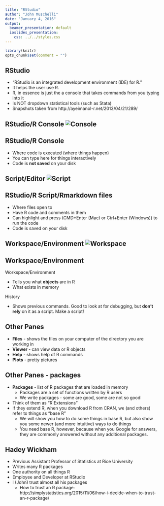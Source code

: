 ```yaml
---
title: "RStudio"
author: "John Muschelli"
date: "January 4, 2016"
output:
  beamer_presentation: default
  ioslides_presentation:
    css: ../../styles.css
---
```


```r
library(knitr)
opts_chunk$set(comment = "")
```

## RStudio

* "RStudio is an integrated development environment (IDE) for R."
* It helps the user use R.
* R, in essence is just the a console that takes commands from you typing into it
* Is NOT dropdown statistical tools (such as Stata)
* Snapshots taken from http://ayeimanol-r.net/2013/04/21/289/

## RStudio/R Console ![Console](r-rstudio-1-3-console.png)

## RStudio/R Console

* Where code is executed (where things happen)
* You can type here for things interactively
* Code is **not saved** on your disk


## Script/Editor ![Script](r-rstudio-1-3-script.png)

## RStudio/R Script/Rmarkdown files

* Where files open to
* Have R code and comments in them
* Can highlight and press (CMD+Enter (Mac) or Ctrl+Enter (Windows)) to run the code
* Code is saved on your disk

## Workspace/Environment ![Workspace](r-rstudio-1-ggplot-point-2.png)

## Workspace/Environment

Workspace/Environment

* Tells you what **objects** are in R
* What exists in memory

History

* Shows previous commands.  Good to look at for debugging, but **don't rely** on it as a script.  Make a script!

## Other Panes

* **Files** - shows the files on your computer of the directory you are working in
* **Viewer** - can view data or R objects
* **Help** - shows help of R commands
* **Plots** - pretty pictures


## Other Panes - packages

* **Packages** - list of R packages that are loaded in memory
    * Packages are a set of functions written by R users
    * We write packages - some are good, some are not so good
* Think of them as "R Extensions"
* If they extend R, when you download R from CRAN, we (and others) refer to things as "base R"
    * We will show you how to do some things in base R, but also show you some newer (and more intuitive) ways to do things
    * You need base R, however, because when you Google for answers, they are commonly answered without any additional packages.

## Hadey Wickham

* Previous Assistant Professor of Statistics at Rice University
* Writes many R packages
* One authority on all things R
* Employee and Developer at RStudio
* I (John) trust almost all his packages
    * How to trust an R package: http://simplystatistics.org/2015/11/06/how-i-decide-when-to-trust-an-r-package/
